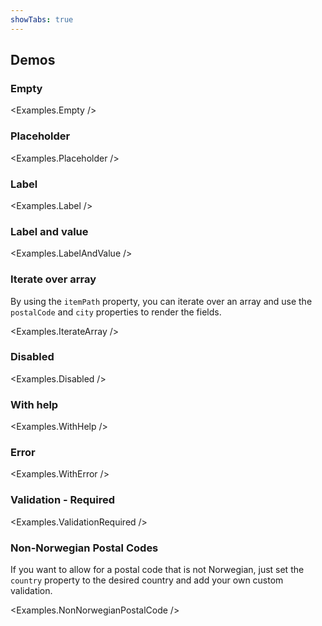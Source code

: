 ```yaml
---
showTabs: true
---
```



## Demos

### Empty

<Examples.Empty />

### Placeholder

<Examples.Placeholder />

### Label

<Examples.Label />

### Label and value

<Examples.LabelAndValue />

### Iterate over array

By using the `itemPath` property, you can iterate over an array and use the `postalCode` and `city` properties to render the fields.

<Examples.IterateArray />

### Disabled

<Examples.Disabled />

### With help

<Examples.WithHelp />

### Error

<Examples.WithError />

### Validation - Required

<Examples.ValidationRequired />

### Non-Norwegian Postal Codes

If you want to allow for a postal code that is not Norwegian, just set the `country` property to the desired country and add your own custom validation.

<Examples.NonNorwegianPostalCode />

<VisibleWhenVisualTest>
  <Examples.LongLabel />
</VisibleWhenVisualTest>
